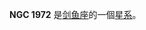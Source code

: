 {{NGCInfoBox|NGCID=NGC 1972|發現者=詹姆士·丹露帕|發現日期=1826年9月24日|其他編號=ESO 56-SC129|曆元=J2000.0|赤經=5時26分47.4秒
|赤緯=-69°50'18"|星座=剑鱼座|星體=星系|星等=12.6|表面亮度=|藍等=}}

'''NGC 1972''' 是[[剑鱼座|剑鱼座]]的一個[[星系|星系]]。

{{NGCReference|1972}}
{{Catalogs|NGC=1972}}